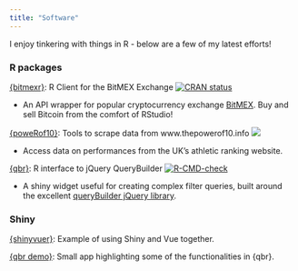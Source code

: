 ```yaml
---
title: "Software"
---
```


I enjoy tinkering with things in R - below are a few of my latest efforts!

### R packages

[{bitmexr}](https://CRAN.R-project.org/package=bitmexr): R Client for the BitMEX Exchange [![CRAN status](https://www.r-pkg.org/badges/version/bitmexr)](https://CRAN.R-project.org/package=bitmexr)

- An API wrapper for popular cryptocurrency exchange [BitMEX](https://www.bitmex.com/). Buy and sell Bitcoin from the comfort of RStudio!

[{poweRof10}](https://github.com/hfshr/poweRof10): Tools to scrape data from www.thepowerof10.info [![](https://img.shields.io/badge/just-for%20fun-blue.svg)](https://github.com/hfshr/poweRof10) 

- Access data on performances from the UK's athletic ranking website.

[{qbr}](https://github.com/hfshr/qbr/): R interface to jQuery QueryBuilder [![R-CMD-check](https://github.com/hfshr/qbr/workflows/R-CMD-check/badge.svg)](https://github.com/hfshr/qbr/actions)

- A shiny widget useful for creating complex filter queries, built around the excellent [queryBuilder jQuery library](https://querybuilder.js.org/).


### Shiny

[{shinyvuer}](https://harryfish.shinyapps.io/shinyvuer/): Example of using Shiny and Vue together.


[{qbr demo}](https://harryfish.shinyapps.io/qbr_demo/): Small app highlighting some of the functionalities in {qbr}.